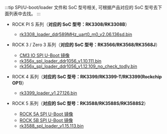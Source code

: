 :::tip
SPI/U-boot/loader 文件和 SoC 型号相关, 可根据产品对应的 SoC 型号去下面列表中去找。
:::

- ROCK PI S 系列（**对应的 SoC 型号：RK3308/RK3308B**）

  - [rk3308_loader_ddr589MHz_uart0_m0_v2.06.136sd.bin](https://dl.radxa.com/rockpis/images/loader/rk3308_loader_ddr589MHz_uart0_m0_v2.06.136sd.bin)

- ROCK 3 / Zero 3 系列（**对应的 SoC 型号：RK3566/RK3568/RK3568J**）

  - [CM3 IO SPI U-Boot 镜像](https://dl.radxa.com/rock3/images/loader/radxa-cm3-io/radxa-cm3-io-idbloader-g8684d740b9f.img)
  - [rk356x_spl_loader_ddr1056_v1.10.111.bin](https://dl.radxa.com/rock3/images/loader/radxa-cm3-io/rk356x_spl_loader_ddr1056_v1.10.111.bin)
  - [rk356x_spl_loader_ddr1056_v1.12.109_no_check_todly.bin](https://dl.radxa.com/rock3/images/loader/rk356x_spl_loader_ddr1056_v1.12.109_no_check_todly.bin)

- ROCK 4 系列（**对应的 SoC 型号：RK3399/RK3399-T/RK3399(Rockchip OP1)**）

  - [rk3399_loader_v1.27.126.bin](https://dl.radxa.com/rockpi4/images/loader/rk3399_loader_v1.27.126.bin)

- ROCK 5 系列（**对应的 SoC 型号：RK3588/RK3588S/RK3588S2**）
  - [ROCK 5A SPI U-Boot 镜像](https://dl.radxa.com/rock5/sw/images/loader/rock-5a/rock-5a-spi-image-g4b32117-20230605.img)
  - [ROCK 5B SPI U-Boot 镜像](https://dl.radxa.com/rock5/sw/images/loader/rock-5b/release/rock-5b-spi-image-gd1cf491-20240523.img)
  - [rk3588_spl_loader_v1.15.113.bin](https://dl.radxa.com/rock5/sw/images/loader/rk3588_spl_loader_v1.15.113.bin)
